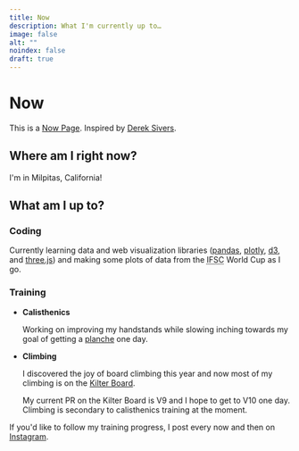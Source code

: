 ```yaml
---
title: Now
description: What I'm currently up to…
image: false
alt: ""
noindex: false
draft: true
---
```



# Now

This is a [Now Page](https://nownownow.com/about).
Inspired by [Derek Sivers](https://sive.rs).

<LastUpdated />

## Where am I right now?

I'm in Milpitas, California!

<DistanceApart
  longitude="-121.94797434479396"
  latitude="37.366885164357875"
  client:idle
/>

## What am I up to?

### Coding

Currently learning data and web visualization libraries
([pandas](https://pandas.pydata.org/),
[plotly](https://plotly.com/),
[d3](https://d3js.org/), and
[three.js](https://threejs.org/))
and making some plots of data from the <abbr title="International Federation of Sport Climbing">IFSC</abbr>
World Cup as I go.

### Training

- **Calisthenics**

  Working on improving my handstands while slowing inching towards my goal of
  getting a [planche](<https://en.wikipedia.org/wiki/Planche_(exercise)>) one
  day.

- **Climbing**

  I discovered the joy of board climbing this year and now most
  of my climbing is on the [Kilter
  Board](https://settercloset.com/pages/the-kilter-board).

  My current PR on the Kilter Board is V9 and I hope to get to V10 one day.
  Climbing is secondary to calisthenics training at the moment.

If you'd like to follow my training progress, I post every now and then on
[Instagram](https://www.instagram.com/tonydang.blog/).
